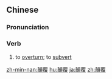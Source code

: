 ==Chinese==
{{zh-forms|s=颠覆}}

===Pronunciation===
{{zh-pron
|m=diānfù
|c=din1 fuk1
|mn=tian-hok
|cat=v
}}

===Verb===
{{zh-verb}}

# to [[overturn]]; to [[subvert]]

{{zh-cat|Advanced}}

[[zh-min-nan:顛覆]]
[[hu:顛覆]]
[[ja:顛覆]]
[[zh:顛覆]]